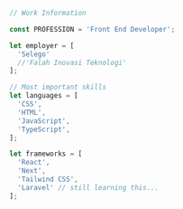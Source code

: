 ```ts
// Work Information

const PROFESSION = 'Front End Developer';

let employer = [
  'Selego'
  //'Falah Inovasi Teknologi'
];

// Most important skills
let languages = [
  'CSS',
  'HTML',
  'JavaScript',
  'TypeScript',
];

let frameworks = [
  'React',
  'Next',
  'Tailwind CSS',
  'Laravel' // still learning this...
];
```
